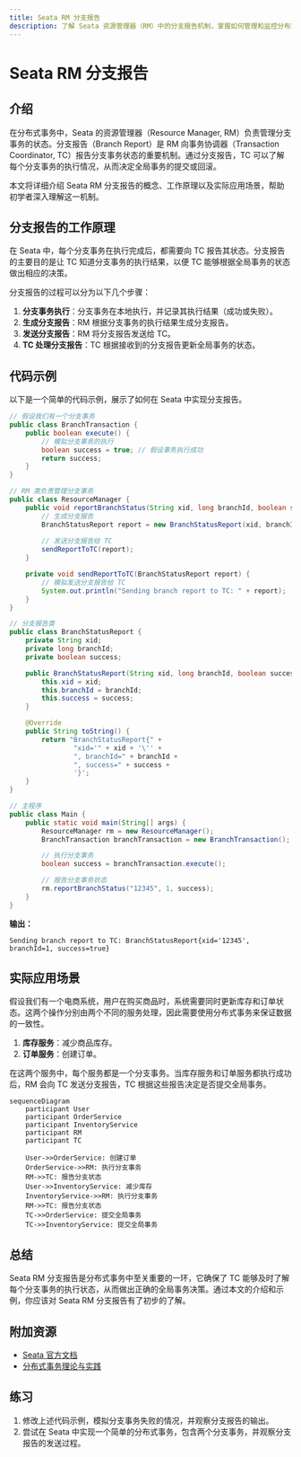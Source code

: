 ```yaml
---
title: Seata RM 分支报告
description: 了解 Seata 资源管理器（RM）中的分支报告机制，掌握如何管理和监控分布式事务中的分支事务状态。
---
```


# Seata RM 分支报告

## 介绍

在分布式事务中，Seata 的资源管理器（Resource Manager, RM）负责管理分支事务的状态。分支报告（Branch Report）是 RM 向事务协调器（Transaction Coordinator, TC）报告分支事务状态的重要机制。通过分支报告，TC 可以了解每个分支事务的执行情况，从而决定全局事务的提交或回滚。

本文将详细介绍 Seata RM 分支报告的概念、工作原理以及实际应用场景，帮助初学者深入理解这一机制。

## 分支报告的工作原理

在 Seata 中，每个分支事务在执行完成后，都需要向 TC 报告其状态。分支报告的主要目的是让 TC 知道分支事务的执行结果，以便 TC 能够根据全局事务的状态做出相应的决策。

分支报告的过程可以分为以下几个步骤：

1. **分支事务执行**：分支事务在本地执行，并记录其执行结果（成功或失败）。
2. **生成分支报告**：RM 根据分支事务的执行结果生成分支报告。
3. **发送分支报告**：RM 将分支报告发送给 TC。
4. **TC 处理分支报告**：TC 根据接收到的分支报告更新全局事务的状态。

## 代码示例

以下是一个简单的代码示例，展示了如何在 Seata 中实现分支报告。

```java
// 假设我们有一个分支事务
public class BranchTransaction {
    public boolean execute() {
        // 模拟分支事务的执行
        boolean success = true; // 假设事务执行成功
        return success;
    }
}

// RM 类负责管理分支事务
public class ResourceManager {
    public void reportBranchStatus(String xid, long branchId, boolean success) {
        // 生成分支报告
        BranchStatusReport report = new BranchStatusReport(xid, branchId, success);
        
        // 发送分支报告给 TC
        sendReportToTC(report);
    }

    private void sendReportToTC(BranchStatusReport report) {
        // 模拟发送分支报告给 TC
        System.out.println("Sending branch report to TC: " + report);
    }
}

// 分支报告类
public class BranchStatusReport {
    private String xid;
    private long branchId;
    private boolean success;

    public BranchStatusReport(String xid, long branchId, boolean success) {
        this.xid = xid;
        this.branchId = branchId;
        this.success = success;
    }

    @Override
    public String toString() {
        return "BranchStatusReport{" +
                "xid='" + xid + '\'' +
                ", branchId=" + branchId +
                ", success=" + success +
                '}';
    }
}

// 主程序
public class Main {
    public static void main(String[] args) {
        ResourceManager rm = new ResourceManager();
        BranchTransaction branchTransaction = new BranchTransaction();

        // 执行分支事务
        boolean success = branchTransaction.execute();

        // 报告分支事务状态
        rm.reportBranchStatus("12345", 1, success);
    }
}
```

**输出：**
```
Sending branch report to TC: BranchStatusReport{xid='12345', branchId=1, success=true}
```

## 实际应用场景

假设我们有一个电商系统，用户在购买商品时，系统需要同时更新库存和订单状态。这两个操作分别由两个不同的服务处理，因此需要使用分布式事务来保证数据的一致性。

1. **库存服务**：减少商品库存。
2. **订单服务**：创建订单。

在这两个服务中，每个服务都是一个分支事务。当库存服务和订单服务都执行成功后，RM 会向 TC 发送分支报告，TC 根据这些报告决定是否提交全局事务。

```mermaid
sequenceDiagram
    participant User
    participant OrderService
    participant InventoryService
    participant RM
    participant TC

    User->>OrderService: 创建订单
    OrderService->>RM: 执行分支事务
    RM->>TC: 报告分支状态
    User->>InventoryService: 减少库存
    InventoryService->>RM: 执行分支事务
    RM->>TC: 报告分支状态
    TC->>OrderService: 提交全局事务
    TC->>InventoryService: 提交全局事务
```

## 总结

Seata RM 分支报告是分布式事务中至关重要的一环，它确保了 TC 能够及时了解每个分支事务的执行状态，从而做出正确的全局事务决策。通过本文的介绍和示例，你应该对 Seata RM 分支报告有了初步的了解。

## 附加资源

- [Seata 官方文档](https://seata.io/zh-cn/docs/overview/what-is-seata.html)
- [分布式事务理论与实践](https://www.oreilly.com/library/view/distributed-systems-principles/9781492043015/)

## 练习

1. 修改上述代码示例，模拟分支事务失败的情况，并观察分支报告的输出。
2. 尝试在 Seata 中实现一个简单的分布式事务，包含两个分支事务，并观察分支报告的发送过程。